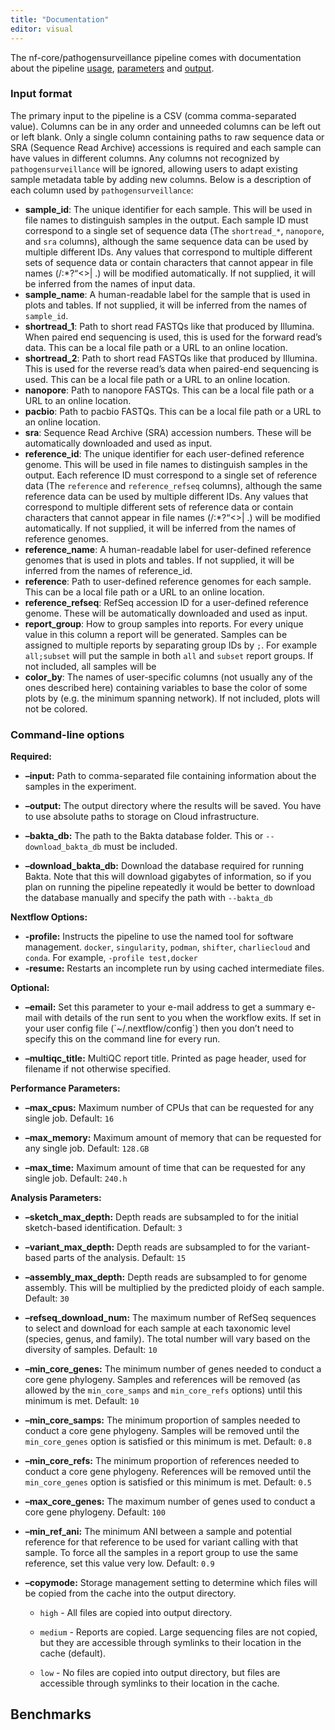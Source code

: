 ```yaml
---
title: "Documentation"
editor: visual
---
```


The nf-core/pathogensurveillance pipeline comes with documentation about the pipeline [usage](https://nf-co.re/pathogensurveillance/usage), [parameters](https://nf-co.re/pathogensurveillance/parameters) and [output](https://nf-co.re/pathogensurveillance/output).

### Input format

The primary input to the pipeline is a CSV (comma comma-separated value). Columns can be in any order and unneeded columns can be left out or left blank. Only a single column containing paths to raw sequence data or SRA (Sequence Read Archive) accessions is required and each sample can have values in different columns. Any columns not recognized by `pathogensurveillance` will be ignored, allowing users to adapt existing sample metadata table by adding new columns. Below is a description of each column used by `pathogensurveillance`:

-   **sample_id**: The unique identifier for each sample. This will be used in file names to distinguish samples in the output. Each sample ID must correspond to a single set of sequence data (The `shortread_*`, `nanopore`, and `sra` columns), although the same sequence data can be used by multiple different IDs. Any values that correspond to multiple different sets of sequence data or contain characters that cannot appear in file names (/:\*?"\<\>\| .) will be modified automatically. If not supplied, it will be inferred from the names of input data.
-   **sample_name**: A human-readable label for the sample that is used in plots and tables. If not supplied, it will be inferred from the names of `sample_id`.
-   **shortread_1**: Path to short read FASTQs like that produced by Illumina. When paired end sequencing is used, this is used for the forward read's data. This can be a local file path or a URL to an online location.
-   **shortread_2**: Path to short read FASTQs like that produced by Illumina. This is used for the reverse read's data when paired-end sequencing is used. This can be a local file path or a URL to an online location.
-   **nanopore**: Path to nanopore FASTQs. This can be a local file path or a URL to an online location.
-   **pacbio**: Path to pacbio FASTQs. This can be a local file path or a URL to an online location.
-   **sra**: Sequence Read Archive (SRA) accession numbers. These will be automatically downloaded and used as input.
-   **reference_id**: The unique identifier for each user-defined reference genome. This will be used in file names to distinguish samples in the output. Each reference ID must correspond to a single set of reference data (The `reference` and `reference_refseq` columns), although the same reference data can be used by multiple different IDs. Any values that correspond to multiple different sets of reference data or contain characters that cannot appear in file names (/:\*?"\<\>\| .) will be modified automatically. If not supplied, it will be inferred from the names of reference genomes.
-   **reference_name**: A human-readable label for user-defined reference genomes that is used in plots and tables. If not supplied, it will be inferred from the names of reference_id.
-   **reference**: Path to user-defined reference genomes for each sample. This can be a local file path or a URL to an online location.
-   **reference_refseq**: RefSeq accession ID for a user-defined reference genome. These will be automatically downloaded and used as input.
-   **report_group**: How to group samples into reports. For every unique value in this column a report will be generated. Samples can be assigned to multiple reports by separating group IDs by `;`. For example `all;subset` will put the sample in both `all` and `subset` report groups. If not included, all samples will be
-   **color_by**: The names of user-specific columns (not usually any of the ones described here) containing variables to base the color of some plots by (e.g. the minimum spanning network). If not included, plots will not be colored.

### Command-line options

**Required:**

-   **--input:** Path to comma-separated file containing information about the samples in the experiment.

-   **--output:** The output directory where the results will be saved. You have to use absolute paths to storage on Cloud infrastructure.

-   **--bakta_db:** The path to the Bakta database folder. This or `--download_bakta_db` must be included.

-   **--download_bakta_db:** Download the database required for running Bakta. Note that this will download gigabytes of information, so if you plan on running the pipeline repeatedly it would be better to download the database manually and specify the path with `--bakta_db`

**Nextflow Options:**

-   **-profile:** Instructs the pipeline to use the named tool for software management. `docker`, `singularity`, `podman`, `shifter`, `charliecloud` and `conda`. For example, `-profile test,docker`
-   **-resume:** Restarts an incomplete run by using cached intermediate files.

**Optional:**

-   **--email:** Set this parameter to your e-mail address to get a summary e-mail with details of the run sent to you when the workflow exits. If set in your user config file (\`\~/.nextflow/config\`) then you don't need to specify this on the command line for every run.

-   **--multiqc_title:** MultiQC report title. Printed as page header, used for filename if not otherwise specified.

**Performance Parameters:**

-   **--max_cpus:** Maximum number of CPUs that can be requested for any single job. Default: `16`

-   **--max_memory:** Maximum amount of memory that can be requested for any single job. Default: `128.GB`

-   **--max_time:** Maximum amount of time that can be requested for any single job. Default: `240.h`

**Analysis Parameters:**

-   **--sketch_max_depth:** Depth reads are subsampled to for the initial sketch-based identification. Default: `3`

-   **--variant_max_depth:** Depth reads are subsampled to for the variant-based parts of the analysis. Default: `15`

-   **--assembly_max_depth:** Depth reads are subsampled to for genome assembly. This will be multiplied by the predicted ploidy of each sample. Default: `30`

-   **--refseq_download_num:** The maximum number of RefSeq sequences to select and download for each sample at each taxonomic level (species, genus, and family). The total number will vary based on the diversity of samples. Default: `10`

-   **--min_core_genes:** The minimum number of genes needed to conduct a core gene phylogeny. Samples and references will be removed (as allowed by the `min_core_samps` and `min_core_refs` options) until this minimum is met. Default: `10`

-   **--min_core_samps:** The minimum proportion of samples needed to conduct a core gene phylogeny. Samples will be removed until the `min_core_genes` option is satisfied or this minimum is met. Default: `0.8`

-   **--min_core_refs:** The minimum proportion of references needed to conduct a core gene phylogeny. References will be removed until the `min_core_genes` option is satisfied or this minimum is met. Default: `0.5`

-   **--max_core_genes:** The maximum number of genes used to conduct a core gene phylogeny. Default: `100`

-   **--min_ref_ani:** The minimum ANI between a sample and potential reference for that reference to be used for variant calling with that sample. To force all the samples in a report group to use the same reference, set this value very low. Default: `0.9`

-   **--copymode:** Storage management setting to determine which files will be copied from the cache into the output directory.

    -   `high` - All files are copied into output directory.

    -   `medium` - Reports are copied. Large sequencing files are not copied, but they are accessible through symlinks to their location in the cache (default).

    -   `low` - No files are copied into output directory, but files are accessible through symlinks to their location in the cache.

## Benchmarks {#benchmarks}
